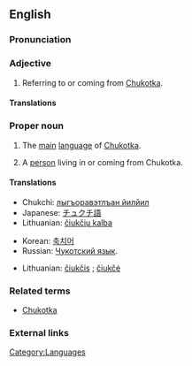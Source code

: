 {{attention|pronunciation}}
{{wikipedia}}
==English==

===Pronunciation===

===Adjective===
{{en-adj}}

# Referring to or coming from [[Chukotka]].

====Translations====

===Proper noun===
{{en-noun|s|-}}

# {{uncountable}} The [[main]] [[language]] of [[Chukotka]].
# {{countable}} A [[person]] living in or coming from Chukotka.

====Translations====
{{trans-top|language}}
* Chukchi: [[лыгъоравэтлъан йилйил]]
* Japanese: [[チュクチ語]]
* Lithuanian: [[čiukčių kalba]]
{{trans-mid}}
* Korean: [[축치어]]
* Russian: [[Чукотский язык]].
{{trans-bottom}}

{{trans-top|person from Chukotka}}
* Lithuanian: [[čiukčis]] {{m}}; [[čiukčė]] {{f}}
{{trans-bottom}}

===Related terms===
* [[Chukotka]]

===External links===
{{ethnologue|code=ckt}}

[[Category:Languages]]